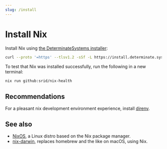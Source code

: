```yaml
---
slug: /install
---
```


# Install Nix

Install Nix using [the DeterminateSystems installer](https://github.com/DeterminateSystems/nix-installer#the-determinate-nix-installer):

```bash
curl --proto '=https' --tlsv1.2 -sSf -L https://install.determinate.systems/nix | sh -s -- install
```

To test that Nix was installed successfully, run the following in a new terminal:

```bash
nix run github:srid/nix-health
```

## Recommendations

For a pleasant nix development environment experience, install [direnv](/direnv).

## See also

- [NixOS](https://nixos.org/), a Linux distro based on the Nix package manager.
- [nix-darwin](https://github.com/LnL7/nix-darwin), replaces homebrew and the like on macOS, using Nix.

